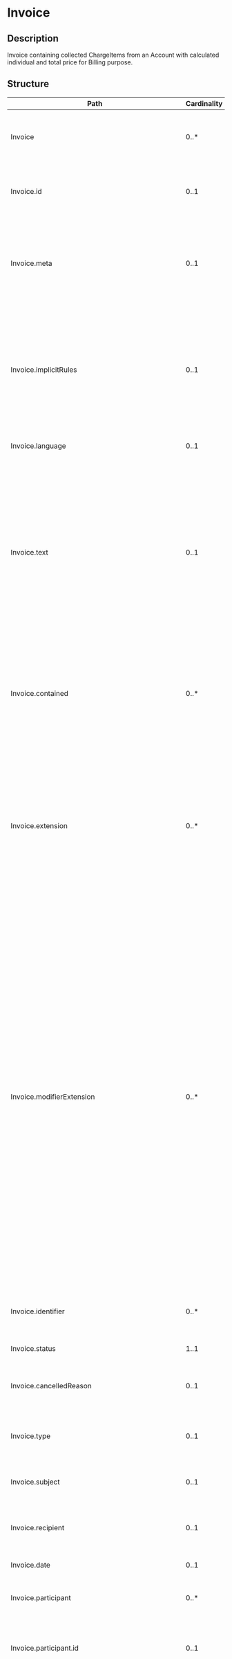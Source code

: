# Invoice
 ## Description 
 Invoice containing collected ChargeItems from an Account with calculated individual and total price for Billing purpose.
 ## Structure 
 | Path | Cardinality | Type | Description 
 | ---- | ----------- | ---- | -------  
 | Invoice | 0..* | Invoice | Invoice containing collected ChargeItems from an Account with calculated individual and total price for Billing purpose. 
 | Invoice.id | 0..1 | http://hl7.org/fhirpath/System.String | The logical id of the resource, as used in the URL for the resource. Once assigned, this value never changes. 
 | Invoice.meta | 0..1 | Meta | The metadata about the resource. This is content that is maintained by the infrastructure. Changes to the content might not always be associated with version changes to the resource. 
 | Invoice.implicitRules | 0..1 | uri | A reference to a set of rules that were followed when the resource was constructed, and which must be understood when processing the content. Often, this is a reference to an implementation guide that defines the special rules along with other profiles etc. 
 | Invoice.language | 0..1 | code | The base language in which the resource is written. 
 | Invoice.text | 0..1 | Narrative | A human-readable narrative that contains a summary of the resource and can be used to represent the content of the resource to a human. The narrative need not encode all the structured data, but is required to contain sufficient detail to make it "clinically safe" for a human to just read the narrative. Resource definitions may define what content should be represented in the narrative to ensure clinical safety. 
 | Invoice.contained | 0..* | Resource | These resources do not have an independent existence apart from the resource that contains them - they cannot be identified independently, and nor can they have their own independent transaction scope. 
 | Invoice.extension | 0..* | Extension | May be used to represent additional information that is not part of the basic definition of the resource. To make the use of extensions safe and manageable, there is a strict set of governance  applied to the definition and use of extensions. Though any implementer can define an extension, there is a set of requirements that SHALL be met as part of the definition of the extension. 
 | Invoice.modifierExtension | 0..* | Extension | May be used to represent additional information that is not part of the basic definition of the resource and that modifies the understanding of the element that contains it and/or the understanding of the containing element's descendants. Usually modifier elements provide negation or qualification. To make the use of extensions safe and manageable, there is a strict set of governance applied to the definition and use of extensions. Though any implementer is allowed to define an extension, there is a set of requirements that SHALL be met as part of the definition of the extension. Applications processing a resource are required to check for modifier extensions.Modifier extensions SHALL NOT change the meaning of any elements on Resource or DomainResource (including cannot change the meaning of modifierExtension itself). 
 | Invoice.identifier | 0..* | Identifier | Identifier of this Invoice, often used for reference in correspondence about this invoice or for tracking of payments. 
 | Invoice.status | 1..1 | code | The current state of the Invoice. 
 | Invoice.cancelledReason | 0..1 | string | In case of Invoice cancellation a reason must be given (entered in error, superseded by corrected invoice etc.). 
 | Invoice.type | 0..1 | CodeableConcept | Type of Invoice depending on domain, realm an usage (e.g. internal/external, dental, preliminary). 
 | Invoice.subject | 0..1 | Reference | The individual or set of individuals receiving the goods and services billed in this invoice. 
 | Invoice.recipient | 0..1 | Reference | The individual or Organization responsible for balancing of this invoice. 
 | Invoice.date | 0..1 | dateTime | Date/time(s) of when this Invoice was posted. 
 | Invoice.participant | 0..* | BackboneElement | Indicates who or what performed or participated in the charged service. 
 | Invoice.participant.id | 0..1 | http://hl7.org/fhirpath/System.String | Unique id for the element within a resource (for internal references). This may be any string value that does not contain spaces. 
 | Invoice.participant.extension | 0..* | Extension | May be used to represent additional information that is not part of the basic definition of the element. To make the use of extensions safe and manageable, there is a strict set of governance  applied to the definition and use of extensions. Though any implementer can define an extension, there is a set of requirements that SHALL be met as part of the definition of the extension. 
 | Invoice.participant.modifierExtension | 0..* | Extension | May be used to represent additional information that is not part of the basic definition of the element and that modifies the understanding of the element in which it is contained and/or the understanding of the containing element's descendants. Usually modifier elements provide negation or qualification. To make the use of extensions safe and manageable, there is a strict set of governance applied to the definition and use of extensions. Though any implementer can define an extension, there is a set of requirements that SHALL be met as part of the definition of the extension. Applications processing a resource are required to check for modifier extensions.Modifier extensions SHALL NOT change the meaning of any elements on Resource or DomainResource (including cannot change the meaning of modifierExtension itself). 
 | Invoice.participant.role | 0..1 | CodeableConcept | Describes the type of involvement (e.g. transcriptionist, creator etc.). If the invoice has been created automatically, the Participant may be a billing engine or another kind of device. 
 | Invoice.participant.actor | 1..1 | Reference | The device, practitioner, etc. who performed or participated in the service. 
 | Invoice.issuer | 0..1 | Reference | The organizationissuing the Invoice. 
 | Invoice.account | 0..1 | Reference | Account which is supposed to be balanced with this Invoice. 
 | Invoice.lineItem | 0..* | BackboneElement | Each line item represents one charge for goods and services rendered. Details such as date, code and amount are found in the referenced ChargeItem resource. 
 | Invoice.lineItem.id | 0..1 | http://hl7.org/fhirpath/System.String | Unique id for the element within a resource (for internal references). This may be any string value that does not contain spaces. 
 | Invoice.lineItem.extension | 0..* | Extension | May be used to represent additional information that is not part of the basic definition of the element. To make the use of extensions safe and manageable, there is a strict set of governance  applied to the definition and use of extensions. Though any implementer can define an extension, there is a set of requirements that SHALL be met as part of the definition of the extension. 
 | Invoice.lineItem.modifierExtension | 0..* | Extension | May be used to represent additional information that is not part of the basic definition of the element and that modifies the understanding of the element in which it is contained and/or the understanding of the containing element's descendants. Usually modifier elements provide negation or qualification. To make the use of extensions safe and manageable, there is a strict set of governance applied to the definition and use of extensions. Though any implementer can define an extension, there is a set of requirements that SHALL be met as part of the definition of the extension. Applications processing a resource are required to check for modifier extensions.Modifier extensions SHALL NOT change the meaning of any elements on Resource or DomainResource (including cannot change the meaning of modifierExtension itself). 
 | Invoice.lineItem.sequence | 0..1 | positiveInt | Sequence in which the items appear on the invoice. 
 | Invoice.lineItem.chargeItem[x] | 1..1 | Reference | The ChargeItem contains information such as the billing code, date, amount etc. If no further details are required for the lineItem, inline billing codes can be added using the CodeableConcept data type instead of the Reference. 
 | Invoice.lineItem.priceComponent | 0..* | BackboneElement | The price for a ChargeItem may be calculated as a base price with surcharges/deductions that apply in certain conditions. A ChargeItemDefinition resource that defines the prices, factors and conditions that apply to a billing code is currently under development. The priceComponent element can be used to offer transparency to the recipient of the Invoice as to how the prices have been calculated. 
 | Invoice.lineItem.priceComponent.id | 0..1 | http://hl7.org/fhirpath/System.String | Unique id for the element within a resource (for internal references). This may be any string value that does not contain spaces. 
 | Invoice.lineItem.priceComponent.extension | 0..* | Extension | May be used to represent additional information that is not part of the basic definition of the element. To make the use of extensions safe and manageable, there is a strict set of governance  applied to the definition and use of extensions. Though any implementer can define an extension, there is a set of requirements that SHALL be met as part of the definition of the extension. 
 | Invoice.lineItem.priceComponent.modifierExtension | 0..* | Extension | May be used to represent additional information that is not part of the basic definition of the element and that modifies the understanding of the element in which it is contained and/or the understanding of the containing element's descendants. Usually modifier elements provide negation or qualification. To make the use of extensions safe and manageable, there is a strict set of governance applied to the definition and use of extensions. Though any implementer can define an extension, there is a set of requirements that SHALL be met as part of the definition of the extension. Applications processing a resource are required to check for modifier extensions.Modifier extensions SHALL NOT change the meaning of any elements on Resource or DomainResource (including cannot change the meaning of modifierExtension itself). 
 | Invoice.lineItem.priceComponent.type | 1..1 | code | This code identifies the type of the component. 
 | Invoice.lineItem.priceComponent.code | 0..1 | CodeableConcept | A code that identifies the component. Codes may be used to differentiate between kinds of taxes, surcharges, discounts etc. 
 | Invoice.lineItem.priceComponent.factor | 0..1 | decimal | The factor that has been applied on the base price for calculating this component. 
 | Invoice.lineItem.priceComponent.amount | 0..1 | Money | The amount calculated for this component. 
 | Invoice.totalPriceComponent | 0..* | Invoice | The total amount for the Invoice may be calculated as the sum of the line items with surcharges/deductions that apply in certain conditions.  The priceComponent element can be used to offer transparency to the recipient of the Invoice of how the total price was calculated. 
 | Invoice.totalNet | 0..1 | Money | Invoice total , taxes excluded. 
 | Invoice.totalGross | 0..1 | Money | Invoice total, tax included. 
 | Invoice.paymentTerms | 0..1 | markdown | Payment details such as banking details, period of payment, deductibles, methods of payment. 
 | Invoice.note | 0..* | Annotation | Comments made about the invoice by the issuer, subject, or other participants. 
 ## Search Parameters 
 | Name | Type | Description  | Expression  
 | ---- | ---- | ------- | ------  
 | _text | string | Search on the narrative of the resource |   
 | _content | string | Search on the entire content of the resource |   
 | _id | token | Logical id of this artifact | Resource.id  
 | _lastUpdated | date | When the resource version last changed | Resource.meta.lastUpdated  
 | _profile | uri | Profiles this resource claims to conform to | Resource.meta.profile  
 | _query | token | A custom search profile that describes a specific defined query operation |   
 | _security | token | Security Labels applied to this resource | Resource.meta.security  
 | _source | uri | Identifies where the resource comes from | Resource.meta.source  
 | _tag | token | Tags applied to this resource | Resource.meta.tag  
 | account | reference | Account that is being balanced | Invoice.account  
 | date | date | Invoice date / posting date | Invoice.date  
 | identifier | token | Business Identifier for item | Invoice.identifier  
 | issuer | reference | Issuing Organization of Invoice | Invoice.issuer  
 | participant | reference | Individual who was involved | Invoice.participant.actor  
 | participant-role | token | Type of involvement in creation of this Invoice | Invoice.participant.role  
 | patient | reference | Recipient(s) of goods and services | Invoice.subject.where(resolve() is Patient)  
 | recipient | reference | Recipient of this invoice | Invoice.recipient  
 | status | token | draft / issued / balanced / cancelled / entered-in-error | Invoice.status  
 | subject | reference | Recipient(s) of goods and services | Invoice.subject  
 | totalgross | quantity | Gross total of this Invoice | Invoice.totalGross  
 | totalnet | quantity | Net total of this Invoice | Invoice.totalNet  
 | type | token | Type of Invoice | Invoice.type  
 | _iguhealth-version-seq | number | The version sequence of the resource | Resource.meta.extension.where(url='https://iguhealth.app/version-sequence').value  
 | _iguhealth-author | token | The author of the resource | Resource.meta.extension.where(url='https://iguhealth.app/author').value  
